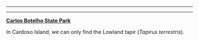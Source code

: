 
_____________________________________________________________________________________________________

_____________________________________________________________________________________________________

[**Carlos Botelho State Park**](https://www.google.com/maps/place/Parque+Estadual+Carlos+Botelho/@-24.1290236,-47.9856256,8900m/data=!3m1!1e3!4m8!1m2!2m1!1sgoogle+maps!3m4!1s0x94c51dd6668c490f:0x49f5f541675624e9!8m2!3d-24.1165966!4d-47.9832172)

In Cardoso Island, we can only find the Lowland tapir (*Tapirus terrestris*).
